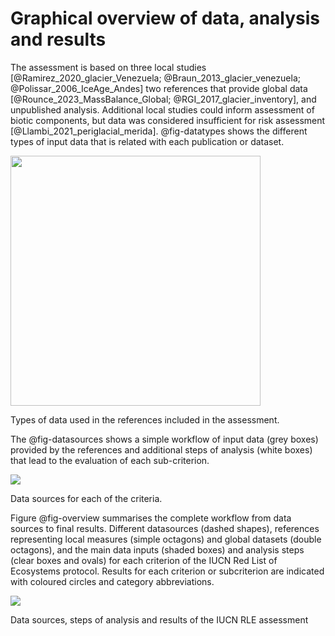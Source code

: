 # Graphical overview of data, analysis and results

The assessment is based on three local studies [@Ramirez_2020_glacier_Venezuela; @Braun_2013_glacier_venezuela; @Polissar_2006_IceAge_Andes] two references that provide global data [@Rounce_2023_MassBalance_Global; @RGI_2017_glacier_inventory], and  unpublished analysis. Additional local studies could inform assessment of biotic components, but data was considered insufficient for risk assessment [@Llambi_2021_periglacial_merida]. @fig-datatypes shows the different types of input data that is related with each publication or dataset.

::: {#fig-datatypes}

![](../assets/Types-of-data.png){width=400}

Types of data used in the references included in the assessment.
:::

The @fig-datasources shows a simple workflow of input data (grey boxes) provided by the references and additional steps of analysis (white boxes) that lead to the evaluation of each sub-criterion.

::: {#fig-datasources}

![](../assets/Data-sources.png)

Data sources for each of the criteria.
:::

Figure @fig-overview summarises the complete workflow from data sources to final results. Different datasources (dashed shapes), references representing local measures (simple octagons) and global datasets (double octagons), and the main data inputs (shaded boxes) and analysis steps (clear boxes and ovals) for each criterion of the IUCN Red List of Ecosystems protocol. Results for each criterion or subcriterion are indicated with coloured circles and category abbreviations.

::: {#fig-overview}

![](../assets/Graphical-assessment-summary.png)

Data sources, steps of analysis and results of the IUCN RLE assessment
:::
